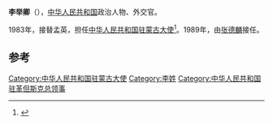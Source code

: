 '''李举卿'''（{{bd|1927年|11月||}}），[[中华人民共和国|中华人民共和国]]政治人物、外交官。

1983年，接替孟英，担任[[中国驻蒙古大使列表|中华人民共和国驻蒙古大使]]<ref>{{cite web|author=中华人民共和国外交部|title=中国驻蒙古历任大使|url=http://www.mfa.gov.cn/chn/pds/ziliao/wjrw/2167/2168/t9138.htm
|publisher=中华人民共和国外交部|accessdate=2012-03-06}}</ref>。1989年，由[[张德麟|张德麟]]接任。

== 参考 ==
{{reflist}}
{{start box}}
{{s-dip}}
{{succession box|[[孟英|孟英]]|[[张德麟|张德麟]]|[[中国驻蒙古大使列表|中华人民共和国驻蒙古大使]]|1983年11月-1989年6月}}
{{end box}}
{{中国政治人物小作品}}

[[Category:中华人民共和国驻蒙古大使|Category:中华人民共和国驻蒙古大使]]
[[Category:李姓|Category:李姓]]
[[Category:中华人民共和国驻革但斯克总领事|Category:中华人民共和国驻革但斯克总领事]]
